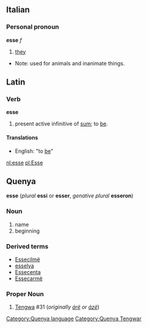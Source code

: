 ==Italian==
===Personal pronoun===
'''esse''' ''f''
# [[they]]
*Note: used for animals and inanimate things.

==Latin==
===Verb===
'''esse'''

#present active infinitive of [[sum]]; to [[be]].
====Translations====
*English: "to [[be]]"

[[nl:esse]]
[[pl:Esse]]
==Quenya==
'''esse''' (''plural'' '''essi''' or '''esser''', ''genative plural'' '''esseron''')
===Noun===
# name
# beginning
===Derived terms===
*[[Essecilmë]]
*[[esselya]]
*[[Essecenta]]
*[[Essecarmë]]

===Proper Noun===
# [[Tengwa]] #31 (''originally [[árë]] or [[ázë]]'')
{{Tengwar|k}}
[[Category:Quenya language]]
[[Category:Quenya Tengwar]]